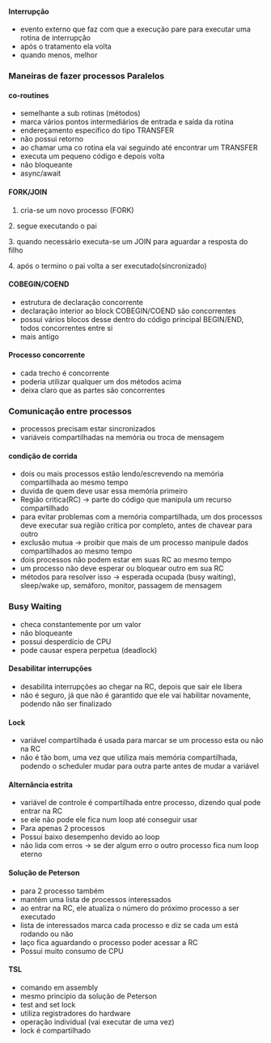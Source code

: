 






#### Interrupção

-   evento externo que faz com que a execução pare para executar uma
    rotina de interrupção
-   após o tratamento ela volta
-   quando menos, melhor








### Maneiras de fazer processos Paralelos

#### co-routines

-   semelhante a sub rotinas (métodos)
-   marca vários pontos intermediários de entrada e saída da rotina
-   endereçamento especifico do tipo TRANSFER
-   não possui retorno
-   ao chamar uma co rotina ela vai seguindo até encontrar um TRANSFER
-   executa um pequeno código e depois volta
-   não bloqueante
-   async/await

#### FORK/JOIN

1.  cria-se um novo processo (FORK)

2\. segue executando o pai

3\. quando necessário executa-se um JOIN para aguardar a resposta do
filho

4\. após o termino o pai volta a ser executado(sincronizado)

#### COBEGIN/COEND

-   estrutura de declaração concorrente
-   declaração interior ao block COBEGIN/COEND são concorrentes
-   possui vários blocos desse dentro do código principal BEGIN/END,
    todos concorrentes entre si
-   mais antigo

#### Processo concorrente

-   cada trecho é concorrente
-   poderia utilizar qualquer um dos métodos acima
-   deixa claro que as partes são concorrentes

### Comunicação entre processos

-   processos precisam estar sincronizados
-   variáveis compartilhadas na memória ou troca de mensagem

#### condição de corrida

-   dois ou mais processos estão lendo/escrevendo na memória
    compartilhada ao mesmo tempo
-   duvida de quem deve usar essa memória primeiro
-   Região critica(RC) → parte do código que manipula um recurso
    compartilhado
-   para evitar problemas com a memória compartilhada, um dos processos
    deve executar sua região critica por completo, antes de chavear para
    outro
-   exclusão mutua → proibir que mais de um processo manipule dados
    compartilhados ao mesmo tempo
-   dois processos não podem estar em suas RC ao mesmo tempo
-   um processo não deve esperar ou bloquear outro em sua RC
-   métodos para resolver isso → esperada ocupada (busy waiting),
    sleep/wake up, semáforo, monitor, passagem de mensagem

### Busy Waiting

-   checa constantemente por um valor
-   não bloqueante
-   possui desperdício de CPU
-   pode causar espera perpetua (deadlock)

#### Desabilitar interrupções

-   desabilita interrupções ao chegar na RC, depois que sair ele libera
-   não é seguro, já que não é garantido que ele vai habilitar
    novamente, podendo não ser finalizado

#### Lock

-   variável compartilhada é usada para marcar se um processo esta ou
    não na RC
-   não é tão bom, uma vez que utiliza mais memória compartilhada,
    podendo o scheduler mudar para outra parte antes de mudar a variável

#### Alternância estrita

-   variável de controle é compartilhada entre processo, dizendo qual
    pode entrar na RC
-   se ele não pode ele fica num loop até conseguir usar
-   Para apenas 2 processos
-   Possui baixo desempenho devido ao loop
-   não lida com erros → se der algum erro o outro processo fica num
    loop eterno

#### Solução de Peterson

-   para 2 processo também
-   mantém uma lista de processos interessados
-   ao entrar na RC, ele atualiza o número do próximo processo a ser
    executado
-   lista de interessados marca cada processo e diz se cada um está
    rodando ou não
-   laço fica aguardando o processo poder acessar a RC
-   Possui muito consumo de CPU

#### TSL

-   comando em assembly
-   mesmo principio da solução de Peterson
-   test and set lock
-   utiliza registradores do hardware
-   operação individual (vai executar de uma vez)
-   lock é compartilhado


